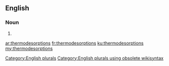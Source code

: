==English==

===Noun===
{{head|en}}

# {{plural of|thermodesorption}}

[[Category:English plurals]][[Category:English plurals using obsolete wikisyntax]]

[[ar:thermodesorptions]]
[[fr:thermodesorptions]]
[[ku:thermodesorptions]]
[[my:thermodesorptions]]